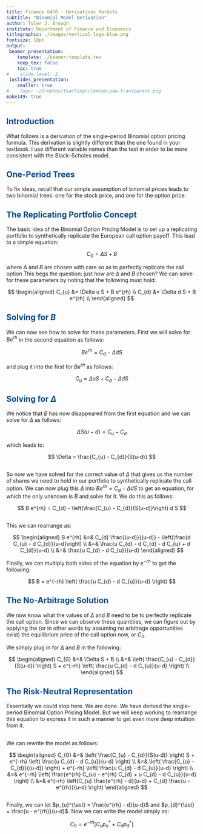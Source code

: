 ```yaml
---
title: Finance 6470 - Derivatives Markets 
subtitle: "Binomial Model Derivation"
author: Tyler J. Brough
institute: Department of Finance and Economics 
titlegraphic: ./images/vertical-logo-blue.png
fontsize: 10pt
output:
 beamer_presentation:
    template: ./beamer-template.tex
    keep_tex: false
    toc: true
#    slide_level: 2
 ioslides_presentation:
    smaller: true
#    logo: ~/Dropbox/teaching/clemson-paw-transparent.png
make149: true
---
```


<style>
slides > slide.backdrop {
  background: white;
  border-bottom: 0px;
  box-shadow: 0 0 0;
}


slides > slide {
  font-family: 'Open Sans', Helvetica, Arial, sans-serif;
  border-bottom: 3px solid  #F66733;
  box-shadow:  0 3px 0 #00488D;

}

.title-slide hgroup h1 {
  color: #00488D;
}



h2 {

  color: #00488D;
}

slides > slide.dark {
  background: #00488D !important;
  border-bottom: 0;
  box-shadow: 0 0 0;
}

.segue h2 {
  color: white;
}

slides > slide.title-slide {
  border-bottom: 0;
  box-shadow: 0 0 0;
}

ol, ul {

padding-bottom: 10px;

}

</style>


## Introduction

What follows is a derivation of the single--period Binomial option pricing formula.
This derivation is slightly different than the one found in your textbook.  I use different variable names than the text in order
to be more consistent with the Black--Scholes model.


## One-Period Trees

To fix ideas, recall that our simple assumption of binomial prices leads to two
binomial trees: one for the stock price, and one for the option price:


## The Replicating Portfolio Concept

The basic idea of the Binomial Option Pricing Model is to set up a replicating portfolio to synthetically
replicate the European call option payoff. This lead to a simple equation:

\medskip

$$
C_{0} = \Delta S + B
$$


where $\Delta$ and $B$ are chosen with care so as to perfectly replicate the call option\footnote{The same logic
applies for put options, so we can talk only about call options without loss of generality.} This begs the
question: just how are $\Delta$ and $B$ chosen? We can solve for these parameters by noting that the following
must hold:


$$
\begin{aligned}
C_{u} &= \Delta u S + B e^{rh} \\
C_{d} &= \Delta d S + B e^{rh} \\
\end{aligned}
$$


## Solving for $B$

We can now see how to solve for these parameters. First we will solve for $B e^{rh}$ in the second equation
as follows:

$$
B e^{rh} = C_{d} - \Delta d S
$$


and plug it into the first for $B e^{rh}$ as follows:


$$
C_{u} = \Delta u S + C_{d} - \Delta d S
$$


## Solving for $\Delta$ 

\medskip

We notice that $B$ has now disappeared from the first equation and we can solve for $\Delta$ as follows:

$$
\Delta S (u - d) = C_{u} - C_{d}
$$

\medskip

which leads to:

\medskip

$$
\Delta = \frac{C_{u} - C_{d}}{S(u-d)}
$$


## 

So now we have solved for the correct value of $\Delta$ that gives us the number of shares we need to hold
in our portfolio to synthetically replicate the call option.  We can now plug this $\Delta$ into
$B e^{rh} = C_{d} - \Delta dS$ to get an equation, for which the only unknown is $B$ and solve for it.
We do this as follows:


$$
B e^{rh} = C_{d} - \left(\frac{C_{u} - C_{d}}{S(u-d)}\right) d S
$$


## 

This we can rearrange as:

$$
\begin{aligned}
B e^{rh} &=& C_{d} \frac{(u-d)}{(u-d)} - \left(\frac{d C_{u} - d C_{d}}{u-d}\right) \\
         &=& \frac{u C_{d} - d C_{d} - d C_{u} + d C_{d}}{u-d} \\
         &=& \frac{u C_{d} - d C_{u}}{u-d}
\end{aligned}
$$

Finally, we can multiply both sides of the equation by $e^{-rh}$ to get the following:

$$
B = e^{-rh} \left( \frac{u C_{d} - d C_{u}}{u-d} \right)
$$


## The No-Arbitrage Solution

We now know what the values of $\Delta$ and $B$ need to be to perfectly replicate the call option. Since
we can observe these quantities, we can figure out by applying the \textbf{law of one price} (or in
other words by assuming no arbitrage opportunities exist) the equilibrium price of the call option
now, or $C_{0}$.

We simply plug in for $\Delta$ and $B$ in the following:

$$
\begin{aligned}
C_{0} &=& \Delta S + B \\
      &=& \left( \frac{C_{u} - C_{d}}{S(u-d)} \right) S + e^{-rh} \left( \frac{u C_{d} - d C_{u}}{u-d} \right) \\
\end{aligned}
$$


## The Risk-Neutral Representation 

Essentially we could stop here.  We are done.  We have derived the single--period Binomial Option Pricing Model. But
we will keep working to rearrange this equation to express it in such a manner to get even more deep intuition from it.

##

We can rewrite the model as follows:

$$
\begin{aligned}
C_{0} &=& \left( \frac{C_{u} - C_{d}}{S(u-d)} \right) S + e^{-rh} \left( \frac{u C_{d} - d C_{u}}{u-d} \right) \\
      &=& \left( \frac{C_{u} - C_{d}}{(u-d)} \right) + e^{-rh} \left( \frac{u C_{d} - d C_{u}}{u-d} \right) \\
      &=& e^{-rh} \left( \frac{e^{rh} C_{u} - e^{rh} C_{d} + u C_{d} - d C_{u}}{u-d} \right) \\
      &=& e^{-rh} \left(C_{u} \frac{e^{rh} - d}{u-d} + C_{d} \frac{u - e^{rh}}{u-d} \right)
\end{aligned}
$$


##

Finally, we can let $p_{u}^{\ast} = \frac{e^{rh} - d}{u-d}$ and $p_{d}^{\ast} = \frac{u - e^{rh}}{u-d}$. Now we can write the
model simply as:


$$
C_{0} = e^{-rh} \left[ C_{u} p_{u}^{\ast} + C_{d} p_{d}^{\ast} \right]
$$
